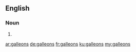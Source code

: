 ==English==

===Noun===
{{head|en|plural}}

# {{plural of|galleon|lang=en}}

[[ar:galleons]]
[[de:galleons]]
[[fr:galleons]]
[[ku:galleons]]
[[my:galleons]]